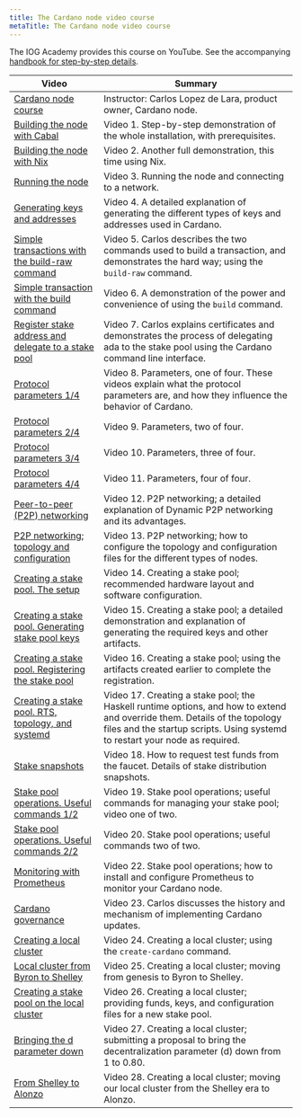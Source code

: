 ```yaml
---
title: The Cardano node video course
metaTitle: The Cardano node video course
---
```



The IOG Academy provides this course on YouTube. See the accompanying [handbook for step-by-step details](https://cardano-course.gitbook.io/cardano-course/handbook).

| Video | Summary |  
| -------- | --------- |   
| [Cardano node course](https://www.youtube.com/playlist?list=PLNEK_Ejlx3x2ut-Pq-hi0NFVsgKB3EddR) |  Instructor:  Carlos Lopez de Lara, product owner, Cardano node. |   
| [Building the node with Cabal](https://www.youtube.com/watch?v=csqvbw3F_BU&list=PLNEK_Ejlx3x2ut-Pq-hi0NFVsgKB3EddR&index=1)   | Video 1. Step-by-step demonstration of the whole installation, with prerequisites. |  
| [Building the node with Nix](https://www.youtube.com/watch?v=iREukg3-JSM&list=PLNEK_Ejlx3x2ut-Pq-hi0NFVsgKB3EddR&index=2&pp=iAQB) | Video 2. Another full demonstration, this time using Nix. | 
| [Running the node](https://www.youtube.com/watch?v=YlUljmlCPYs&list=PLNEK_Ejlx3x2ut-Pq-hi0NFVsgKB3EddR&index=3&pp=iAQB) | Video 3. Running the node and connecting to a network.  | 
| [Generating keys and addresses](https://www.youtube.com/watch?v=8ZYuiRxPAZc&list=PLNEK_Ejlx3x2ut-Pq-hi0NFVsgKB3EddR&index=4&pp=iAQB) | Video 4. A detailed explanation of generating the different types of keys and addresses used in Cardano. |  
| [Simple transactions with the build-raw command](https://www.youtube.com/watch?v=rbst_uiGpI4&list=PLNEK_Ejlx3x2ut-Pq-hi0NFVsgKB3EddR&index=5&pp=iAQB) | Video 5. Carlos describes the two commands used to build a transaction, and demonstrates the hard way; using the `build-raw` command. |  
| [Simple transaction with the build command](https://www.youtube.com/watch?v=AVz_zsDd6wE&list=PLNEK_Ejlx3x2ut-Pq-hi0NFVsgKB3EddR&index=6&pp=iAQB) | Video 6. A demonstration of the power and convenience of using the `build` command. |  
| [Register stake address and delegate to a stake pool](https://www.youtube.com/watch?v=m0BmjjNt19w&list=PLNEK_Ejlx3x2ut-Pq-hi0NFVsgKB3EddR&index=7&pp=iAQB) | Video 7. Carlos explains certificates and demonstrates the process of delegating ada to the stake pool using the Cardano command line interface. |  
| [Protocol parameters 1/4](https://www.youtube.com/watch?v=Czwc4U3B5k8&list=PLNEK_Ejlx3x2ut-Pq-hi0NFVsgKB3EddR&index=8&pp=iAQB) | Video 8. Parameters, one of four. These videos explain what the protocol parameters are, and how they influence the behavior of Cardano. |  
| [Protocol parameters 2/4](https://www.youtube.com/watch?v=Czwc4U3B5k8&list=PLNEK_Ejlx3x2ut-Pq-hi0NFVsgKB3EddR&index=9&pp=iAQB) | Video 9. Parameters, two of four. |  
| [Protocol parameters 3/4](https://www.youtube.com/watch?v=Czwc4U3B5k8&list=PLNEK_Ejlx3x2ut-Pq-hi0NFVsgKB3EddR&index=10&pp=iAQB) | Video 10. Parameters, three of four. |  
| [Protocol parameters 4/4](https://www.youtube.com/watch?v=Czwc4U3B5k8&list=PLNEK_Ejlx3x2ut-Pq-hi0NFVsgKB3EddR&index=11&pp=iAQB) | Video 11. Parameters, four of four. |  
| [Peer-to-peer (P2P) networking](https://www.youtube.com/watch?v=7YyCJ3fDN0I&list=PLNEK_Ejlx3x2ut-Pq-hi0NFVsgKB3EddR&index=12&pp=iAQB) | Video 12. P2P networking; a detailed explanation of Dynamic P2P networking and its advantages. |  
| [P2P networking; topology and configuration](https://www.youtube.com/watch?v=hOFVL6gjFrw&list=PLNEK_Ejlx3x2ut-Pq-hi0NFVsgKB3EddR&index=13&pp=iAQB) | Video 13. P2P networking; how to configure the topology and configuration files for the different types of nodes. |  
| [Creating a stake pool. The setup](https://www.youtube.com/watch?v=6AQaPdmxnfo&list=PLNEK_Ejlx3x2ut-Pq-hi0NFVsgKB3EddR&index=14&pp=iAQB) | Video 14. Creating a stake pool; recommended hardware layout and software configuration. |  
| [Creating a stake pool. Generating stake pool keys](https://www.youtube.com/watch?v=xydi4_pqOdo&list=PLNEK_Ejlx3x2ut-Pq-hi0NFVsgKB3EddR&index=15&pp=iAQB) | Video 15. Creating a stake pool; a detailed demonstration and explanation of generating the required keys and other artifacts. |  
| [Creating a stake pool. Registering the stake pool](https://www.youtube.com/watch?v=9UK_EFG-nkA&list=PLNEK_Ejlx3x2ut-Pq-hi0NFVsgKB3EddR&index=16&pp=iAQB) | Video 16. Creating a stake pool; using the artifacts created earlier to complete the registration. |  
| [Creating a stake pool. RTS, topology, and systemd](https://www.youtube.com/watch?v=1CaMmsgFPnw&list=PLNEK_Ejlx3x2ut-Pq-hi0NFVsgKB3EddR&index=17&pp=iAQB) | Video 17. Creating a stake pool; the Haskell runtime options, and how to extend and override them. Details of the topology files and the startup scripts. Using systemd to restart your node as required. |  
| [Stake snapshots](https://www.youtube.com/watch?v=t5BOFmy6IYg&list=PLNEK_Ejlx3x2ut-Pq-hi0NFVsgKB3EddR&index=18&pp=iAQB) | Video 18. How to request test funds from the faucet. Details of stake distribution snapshots. |  
| [Stake pool operations. Useful commands 1/2](https://www.youtube.com/watch?v=NCdsk75-7NA&list=PLNEK_Ejlx3x2ut-Pq-hi0NFVsgKB3EddR&index=19&pp=iAQB) | Video 19. Stake pool operations; useful commands for managing your stake pool; video one of two. |  
| [Stake pool operations. Useful commands 2/2](https://www.youtube.com/watch?v=NCdsk75-7NA&list=PLNEK_Ejlx3x2ut-Pq-hi0NFVsgKB3EddR&index=20&pp=iAQB) | Video 20. Stake pool operations; useful commands two of two. |  
| [Monitoring with Prometheus](https://www.youtube.com/watch?v=iqAmwhk7djE&list=PLNEK_Ejlx3x2ut-Pq-hi0NFVsgKB3EddR&index=21&pp=iAQB) | Video 22. Stake pool operations; how to install and configure Prometheus to monitor your Cardano node. |  
| [Cardano governance](https://www.youtube.com/watch?v=biUHK1UDkAY&list=PLNEK_Ejlx3x2ut-Pq-hi0NFVsgKB3EddR&index=22&pp=iAQB) | Video 23. Carlos discusses the history and mechanism of implementing Cardano updates. 
| [Creating a local cluster](https://www.youtube.com/watch?v=2oAonlDUcNY&list=PLNEK_Ejlx3x2ut-Pq-hi0NFVsgKB3EddR&index=23&pp=iAQB) | Video 24. Creating a local cluster; using the `create-cardano` command. |  
| [Local cluster from Byron to Shelley](https://www.youtube.com/watch?v=8Sp2ljOrXXw&list=PLNEK_Ejlx3x2ut-Pq-hi0NFVsgKB3EddR&index=24&pp=iAQB) | Video 25. Creating a local cluster; moving from genesis to Byron to Shelley. |  
| [Creating a stake pool on the local cluster](https://www.youtube.com/watch?v=0svni-Dy4zM&list=PLNEK_Ejlx3x2ut-Pq-hi0NFVsgKB3EddR&index=25&pp=iAQB) | Video 26. Creating a local cluster; providing funds, keys, and configuration files for a new stake pool. |  
| [Bringing the d parameter down](https://www.youtube.com/watch?v=LNUzmhdGPbY&list=PLNEK_Ejlx3x2ut-Pq-hi0NFVsgKB3EddR&index=26&pp=iAQB) | Video 27. Creating a local cluster; submitting a proposal to bring the decentralization parameter (d) down from 1 to 0.80. |  
| [From Shelley to Alonzo](https://www.youtube.com/watch?v=mFyutul_5mU&list=PLNEK_Ejlx3x2ut-Pq-hi0NFVsgKB3EddR&index=27&pp=iAQB) | Video 28. Creating a local cluster; moving our local cluster from the Shelley era to Alonzo. |  
